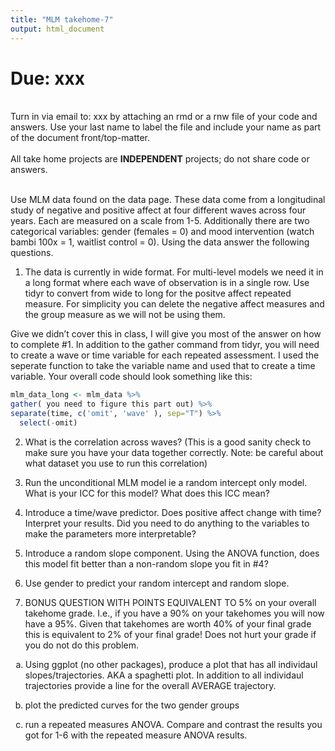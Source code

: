 ```yaml
---
title: "MLM takehome-7"
output: html_document
---
```


# Due: xxx
<br>
Turn in via email to: xxx by attaching an rmd or a rnw file of your code and answers. Use your last name to label the file and include your name as part of the document front/top-matter.  
<br>
All take home projects are **INDEPENDENT** projects; do not share code or answers. 

<br>
Use MLM data found on the data page. These data come from a longitudinal study of negative and positive affect at four different waves across four years. Each are measured on a scale from 1-5. Additionally there are two categorical variables: gender (females = 0) and mood intervention (watch bambi 100x = 1, waitlist control = 0). Using the data answer the following questions. 

1. The data is currently in wide format. For multi-level models we need it in a long format where each wave of observation is in a single row. Use tidyr to convert from wide to long for the positve affect repeated measure. For simplicity you can delete the negative affect measures and the group measure as we will not be using them. 

Give we didn't cover this in class, I will give you most of the answer on how to complete #1. In addition to the gather command from tidyr, you will need to create a wave or time variable for each repeated assessment. I used the seperate function to take the variable name and used that to create a time variable. Your overall code should look something like this: 

```r
mlm_data_long <- mlm_data %>%
gather( you need to figure this part out) %>% 
separate(time, c('omit', 'wave' ), sep="T") %>% 
  select(-omit)
```

2. What is the correlation across waves? (This is a good sanity check to make sure you have your data together correctly. Note: be careful about what dataset you use to run this correlation)

3. Run the unconditional MLM model ie a random intercept only model. What is your ICC for this model? What does this ICC mean? 

4. Introduce a time/wave predictor. Does positive affect change with time? Interpret your results. Did you need to do anything to the variables to make the parameters more interpretable? 

5. Introduce a random slope component. Using the ANOVA function, does this model fit better than a non-random slope you fit in #4? 

6. Use gender to predict your random intercept and random slope. 

7. BONUS QUESTION WITH POINTS EQUIVALENT TO 5% on your overall takehome grade. I.e., if you have a 90% on your takehomes you will now have a 95%. Given that takehomes are worth 40% of your final grade this is equivalent to 2% of your final grade! Does not hurt your grade if you do not do this problem. 

a) Using ggplot (no other packages), produce a plot that has all individaul slopes/trajectories. AKA a spaghetti plot. In addition to all individaul trajectories provide a line for the overall AVERAGE trajectory. 

b) plot the predicted curves for the two gender groups

c) run a repeated measures ANOVA. Compare and contrast the results you got for 1-6 with the repeated measure ANOVA results. 